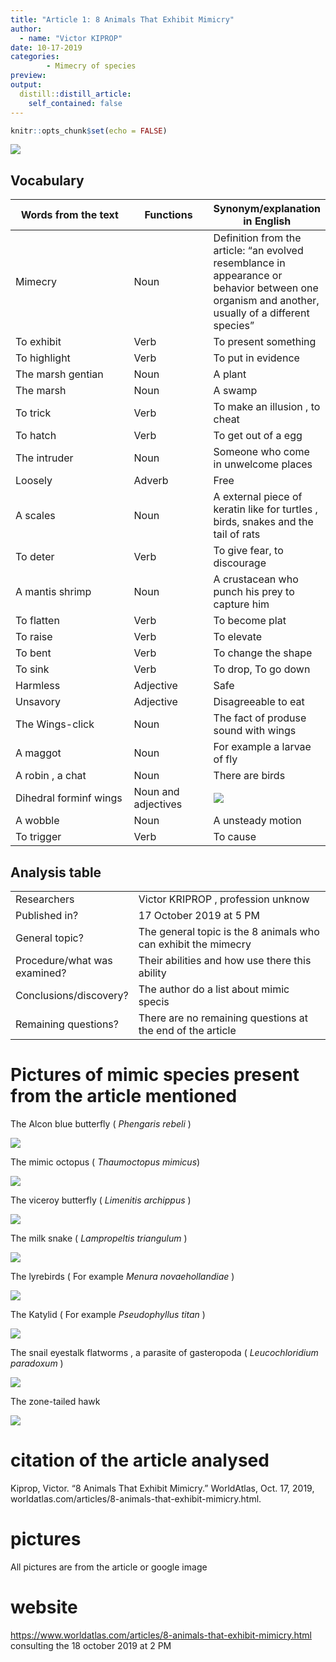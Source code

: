 ```yaml
---
title: "Article 1: 8 Animals That Exhibit Mimicry"  
author: 
  - name: "Victor KIPROP"
date: 10-17-2019
categories:
        - Mimecry of species
preview: 
output:
  distill::distill_article:
    self_contained: false
---
```


```r
knitr::opts_chunk$set(echo = FALSE)
```


![](image/Mimic Octopus.jpg )

## Vocabulary 

| Words from the text | Functions   |  Synonym/explanation in English |
| ------------------- | ------------|------------- |
| Mimecry | Noun | Definition from the article: "an evolved resemblance in appearance or behavior between one organism and another, usually of a different species" |
| To exhibit   | Verb | To present something         |
| To highlight  | Verb  | To put in evidence                    |
|  The marsh gentian | Noun   | A plant  |
| The  marsh       | Noun | A swamp |
| To trick      |   Verb  |   To make an illusion , to cheat     |
| To hatch |  Verb     |  To get out of a egg |
| The intruder |  Noun   |  Someone who come in unwelcome places    |
| Loosely    |  Adverb  | Free        |
|   A scales      |   Noun   |  A external piece of keratin like for turtles , birds, snakes and the tail of rats |
|     To deter       |  Verb      |      To give fear, to discourage   |
|     A mantis shrimp       |   Noun    |   A crustacean who punch his prey to capture him  |
| To flatten   |  Verb |  To become plat          |
| To raise     |  Verb  |   To elevate           |
|   To bent     | Verb    |       To change the shape         |
|     To sink    |  Verb  |   To drop, To go down             |
|       Harmless     |    Adjective   |   Safe         |
|     Unsavory   |  Adjective  |    Disagreeable to eat              |
| The Wings-click |  Noun  |   The fact of produse sound with wings |
|    A maggot  |  Noun |    For example a larvae of fly      |
|    A robin , a chat     |    Noun |    There are birds                  |
| Dihedral forminf wings | Noun and adjectives | ![](image/Dihedral wings.gif ) |
|  A wobble      |  Noun    |   A unsteady motion  |
|     To trigger  |     Verb  |   To cause        |




## Analysis table 

|                              |                                                                     |
| ---------------------------- | ------------------------------------------------------------------- |
| Researchers                  | Victor KRIPROP , profession unknow                       |
| Published in?                | 17 October 2019 at 5 PM                                                     |
| General topic?               | The general topic is the 8 animals who can exhibit the mimecry |
| Procedure/what was examined? |  Their abilities and how use there this ability |
| Conclusions/discovery?       |  The author do a list about mimic specis
| Remaining questions?         | There are no remaining questions at the end of the article 



# Pictures of mimic species present from the article mentioned

The Alcon blue butterfly ( _Phengaris rebeli_ )

![](image/the alcon blue butterfly.jpg )

The mimic octopus ( _Thaumoctopus mimicus_)

![](image/mimic-octopus.jpg )

The viceroy butterfly ( _Limenitis archippus_ )

![](image/viceroy butterfly.jpg )

The milk snake ( _Lampropeltis triangulum_ )

![](image/milk snake.jpg )

The lyrebirds ( For example _Menura novaehollandiae_ )

![](image/The lyrebirds.jpg )

The Katylid ( For example _Pseudophyllus titan_ )

![](image/Pseudophyllus titan.jpg )

The snail eyestalk flatworms , a parasite of gasteropoda
( _Leucochloridium paradoxum_ )

![](image/Leucochloridium paradoxum.jpg )

The zone-tailed hawk

![](image/Zone-tailed hawk.jpg )


# citation of the article analysed 
Kiprop, Victor. "8 Animals That Exhibit Mimicry." WorldAtlas, Oct. 17, 2019, worldatlas.com/articles/8-animals-that-exhibit-mimicry.html.

# pictures

All pictures are from the article or google image

# website
<https://www.worldatlas.com/articles/8-animals-that-exhibit-mimicry.html>
consulting the 18 october 2019 at 2 PM 


